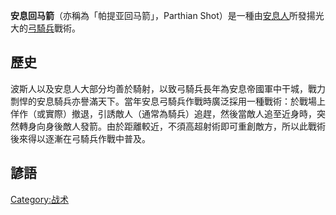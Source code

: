 '''安息回马箭'''（亦稱為「帕提亚回马箭」，Parthian Shot）是一種由[[安息帝國|安息人]]所發揚光大的[[弓騎兵|弓騎兵]]戰術。

== 歷史 ==
波斯人以及安息人大部分均善於騎射，以致弓騎兵長年為安息帝國軍中干城，戰力剽悍的安息騎兵亦譽滿天下。當年安息弓騎兵作戰時廣泛採用一種戰術：於戰場上佯作（或實際）撤退，引誘敵人（通常為騎兵）追趕，然後當敵人追至近身時，突然轉身向身後敵人發箭。由於距離較近，不須高超射術即可重創敵方，所以此戰術後來得以逐漸在弓騎兵作戰中普及。

== 諺語 ==

[[Category:战术|Category:战术]]